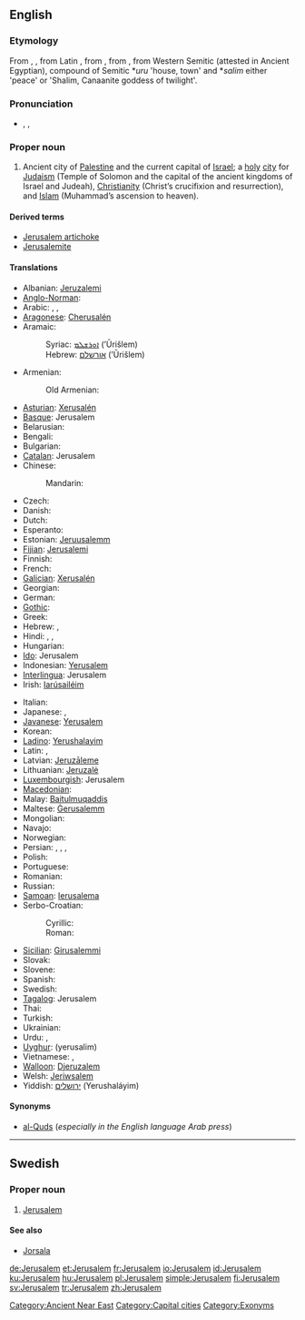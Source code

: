 {{also|Jérusalem|Jerúsalem|Jerusalém}}
==English==
{{wikipedia}}

===Etymology===
From {{etyl|LL.}} {{term|Ierusalem|lang=la}}, {{term|Hierusalem|lang=la}}, from Latin {{term|Hierosolyma|lang=la}}, from {{etyl|grc}} {{term|Ἰερουσαλήμ|tr=Ierousalēm|lang=grc}}, from {{etyl|he}} {{term||Yĕrūshālaim|lang=he}}, from Western Semitic {{term||Urušalimmi}} (attested in Ancient Egyptian), compound of Semitic *''uru'' 'house, town' and *''salim'' either 'peace' or 'Shalim, Canaanite goddess of twilight'. {{attention|he}}

===Pronunciation===
* {{enPR|jə-ro͞o'sə-ləm|jə-ro͞o'zə-ləm}}, {{IPA|/dʒəˈruːsələm/|/dʒəˈruːzələm/}}, {{SAMPA|/dZ@"ru:s@l@m/|/dZ@"ru:z@l@m/}}

===Proper noun===
{{en-proper noun}}

# Ancient city of [[Palestine]] and the current capital of [[Israel]]; a [[holy]] [[city]] for [[Judaism]] (Temple of Solomon and the capital of the ancient kingdoms of Israel and Judeah), [[Christianity]] (Christ’s crucifixion and resurrection), and [[Islam]] (Muhammad’s ascension to heaven).

====Derived terms====
* [[Jerusalem artichoke]]
* [[Jerusalemite]]

====Translations====
{{trans-top|city}}
* Albanian: [[Jeruzalemi]]
* [[Anglo-Norman]]: {{tø|xno|Ierusalem}}
* Arabic: {{qualifier|preferred by Arabs}} {{t-|ar|القدس|m|tr=al-quds}},  {{qualifier|official in Israel}} {{t-|ar|أورشليم|m|tr='urshaliim}},  {{t-|ar|بيت المقدس|m|tr=bayt al-muqáddas, al-máqdis}}
* [[Aragonese]]: [[Cherusalén]]
* Aramaic:
*: Syriac: [[ܐܘܪܫܠܡ]] (’Ūrišlem)
*: Hebrew: [[אורשלם]] (’Ūrišlem)
* Armenian: {{t-|hy|Երուսաղեմ|tr=Erusaġem}}
*: Old Armenian: {{tø|xcl|Երուսաղէմ|tr=Erusałēm|sc=Armn|xs=Old Armenian}}
* [[Asturian]]: [[Xerusalén]]
* [[Basque]]: Jerusalem
* Belarusian: {{t|be|Ерусалім|m|tr=Jerusalím|xs=Belarusian}}
* Bengali: {{t|bn|জেরুসালেম|sc=Beng|xs=Bengali}}
* Bulgarian: {{t|bg|Йерусалим|m|tr=Jerusalim}}
* [[Catalan]]: Jerusalem
* Chinese:
*: Mandarin: {{t-|cmn|耶路撒冷|tr=Yēlùsālěng|sc=Hani}}
* Czech: {{t-|cs|Jeruzalém|m}}
* Danish: {{t-|da|Jerusalem}}
* Dutch: {{t-|nl|Jeruzalem}}
* Esperanto: {{t-|eo|Jerusalemo|xs=Esperanto}}
* Estonian: [[Jeruusalemm]]
* [[Fijian]]: [[Jerusalemi]]
* Finnish: {{t+|fi|Jerusalem}}
* French: {{t+|fr|Jérusalem}}
* [[Galician]]: [[Xerusalén]]
* Georgian: {{t|ka|იერუსალიმი|tr=ierusalimi|sc=Geor|xs=Georgian}}
* German: {{t+|de|Jerusalem}}
* [[Gothic]]: {{tø|got|𐌹𐌰𐌹𐍂𐌿𐍃𐌰𐌿𐌻𐍅𐌼𐌰|sc=Goth|xs=Gothic}}
* Greek: {{t|el|Ιεροσόλυμα|n|p|tr=ierosólima}}
* Hebrew: {{t+|he|ירושלים|alt=יְרוּשָׁלַיִם|tr=Yerushalayím}},  {{t+|he|ירושלים|tr=Yerushalayím}}
* Hindi: {{t|hi|यरुशलम|tr=yaruśalam|xs=Hindi}},  {{t|hi|येरुशलम|tr=yēruśalam|xs=Hindi}},  {{t|hi|अल-क़ुद्स|tr=al-quds|xs=Hindi}}
* Hungarian: {{t+|hu|Jeruzsálem}}
* [[Ido]]: Jerusalem
* Indonesian: [[Yerusalem]]
* [[Interlingua]]: Jerusalem
* Irish: [[Iarúsailéim]]
{{trans-mid}}
* Italian: {{t-|it|Gerusalemme|f}}
* Japanese: {{t|ja|エルサレム|tr=Erusaremu}},  {{t|ja|イェルサレム|tr=Yerusaremu}}
* [[Javanese]]: [[Yerusalem]]
* Korean: {{t+|ko|예루살렘|tr=Yerusalem|sc=Hang}}
* [[Ladino]]: [[Yerushalayim]]
* Latin: {{t|la|Hierosolyma|f}}, {{t-|la|Hierusalem|n}}
* Latvian: [[Jeruzāleme]]
* Lithuanian: [[Jeruzalė]]
* [[Luxembourgish]]: Jerusalem
* [[Macedonian]]: {{t|mk|Ерусалим|m|tr=Erúsalim}}
* Malay: [[Baitulmuqaddis]]
* Maltese: [[Ġerusalemm]]
* Mongolian: {{t-|mn|Иерусалим|m|tr=Iyerusalím|sc=Cyrl|xs=Mongolian}}
* Navajo: {{tø|nv|Jííwoosalem}}
* Norwegian: {{t-|no|Jerusalem}}
* Persian: {{t+|fa|بیت المقدس|tr=Beyt el-Moqaddas|xs=Persian}},  {{t|fa|اورشلیم مقدس|tr=Urušalim Moqaddas|xs=Persian}},  {{t|fa|قدس شریف|tr=Quds Šarif|xs=Persian}},  {{t+|fa|اورشلیم|tr=Urušalim|xs=Persian}}
* Polish: {{t+|pl|Jerozolima}}
* Portuguese: {{t+|pt|Jerusalém|f}}
* Romanian: {{t+|ro|Ierusalim}}
* Russian: {{t-|ru|Иерусалим|m|tr=Ijerusalím}}
* [[Samoan]]: [[Ierusalema]]
* Serbo-Croatian:
*: Cyrillic: {{t|sh|Јерусалим|m|sc=Cyrl}}
*: Roman: {{t|sh|Jerusalim|m}}
* [[Sicilian]]: [[Girusalemmi]]
* Slovak: {{t-|sk|Jeruzalem}}
* Slovene: {{t+|sl|Jeruzalem|m}}
* Spanish: {{t+|es|Jerusalén}}
* Swedish: {{t+|sv|Jerusalem}}
* [[Tagalog]]: Jerusalem
* Thai: {{t|th|เยรูซาเลม|tr=Yērūsālēm}}
* Turkish: {{t+|tr|Kudüs}}
* Ukrainian: {{t|uk|Єрусалим|m|tr=Jerusalým|xs=Ukrainian}}
* Urdu: {{t|ur|یوروشلم|tr=Yurušalem|xs=Urdu}},  {{t|ur|یروشلم|tr=Yarušalem|xs=Urdu}}
* [[Uyghur]]: {{ug-Arab|[[يېرۇسالېم]]}} (yerusalim)
* Vietnamese: {{t-|vi|Jerusalem|xs=Vietnamese}}, {{t|vi|Giê-ru-da-lem|xs=Vietnamese}}
* [[Walloon]]: [[Djeruzalem]]
* Welsh: [[Jeriwsalem]]
* Yiddish: [[ירושלים]] (Yerushaláyim)
{{trans-bottom}}

====Synonyms====
* [[al-Quds]] (''especially in the English language Arab press'')

[[Category:Ancient Near East]]
[[Category:Capital cities]]
[[Category:Exonyms]]

----

==Swedish==

===Proper noun===
{{infl|sv|proper noun}}

# [[#English|Jerusalem]]

====See also====
* [[Jorsala]]

[[de:Jerusalem]]
[[et:Jerusalem]]
[[fr:Jerusalem]]
[[io:Jerusalem]]
[[id:Jerusalem]]
[[ku:Jerusalem]]
[[hu:Jerusalem]]
[[pl:Jerusalem]]
[[simple:Jerusalem]]
[[fi:Jerusalem]]
[[sv:Jerusalem]]
[[tr:Jerusalem]]
[[zh:Jerusalem]]